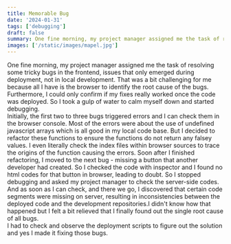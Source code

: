 ```yaml
---
title: Memorable Bug
date: '2024-01-31'
tags: ['debugging']
draft: false
summary: One fine morning, my project manager assigned me the task of resolving some tricky bugs in the frontend...
images: ['/static/images/mapel.jpg']
---
```


One fine morning, my project manager assigned me the task of resolving some tricky bugs in the frontend, issues that only emerged during deployment, not in local development.
That was a bit challenging for me because all I have is the browser to identify the root cause of the bugs. Furthermore, I could only confirm if my fixes really worked once the code was deployed.
So I took a gulp of water to calm myself down and started debugging.<br />
Initially, the first two to three bugs triggered errors and I can check them in the browser console. Most of the errors were about the use of undefined javascript arrays which is all good in my local code base. But I decided to refactor these functions to ensure the functions do not return any falsey values.
I even literally check the index files within browser sources to trace the origins of the function causing the errors. Soon after I finished refactoring, I moved to the next bug - missing a button that another developer had created. So I checked the code with inspector and I found no html codes for that button in browser, leading to doubt.
So I stopped debugging and asked my project manager to check the server-side codes.<br />
And as soon as I can check, and there we go, I discovered that certain code segments were missing on server, resulting in inconsistencies between the deployed code and the development repositories.I didn't know how that happened but I felt a bit relieved that I finally found out the single root cause of all bugs.<br />
I had to check and observe the deployment scripts to figure out the solution and yes I made it fixing those bugs.
